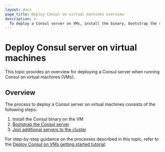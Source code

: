 ```yaml
---
layout: docs
page_title: Deploy Consul on virtual machines overview
description: >-
  To deploy a Consul server on VMs, install the binary, bootstrap the server, and then join additional server to the cluster.
---
```


# Deploy Consul server on virtual machines

This topic provides an overview for deploying a Consul server when running Consul on virtual machines (VMs).

## Overview

The process to deploy a Consul server on virtual machines consists of the following steps:

1. Install the Consul binary on the VM
1. [Bootstrap the Consul server](/consul/docs/deploy/server/vm/bootstrap)
1. [Join additional servers to the cluster](/consul/docs/deploy/server/vm/cloud-auto-join)

For step-by-step guidance on the processes described in this topic, refer to the [Deploy Consul on VMs getting started tutorial](/consul/tutorials/get-started-vms/virtual-machine-gs-deploy?variants=consul-workflow%3Alab).